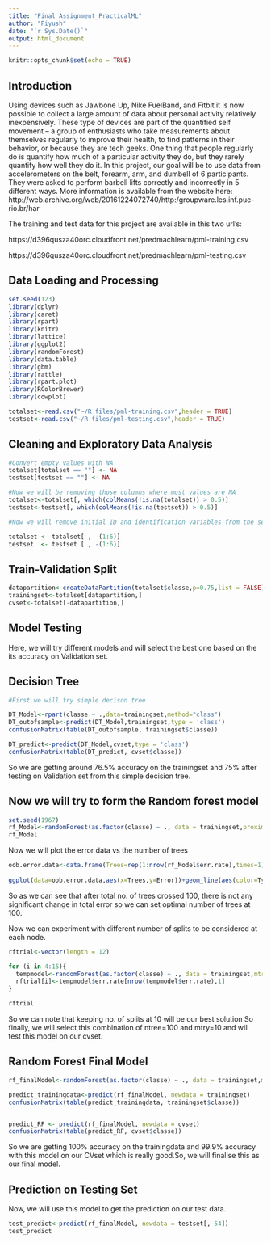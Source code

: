---
title: "Final Assignment_PracticalML"
author: "Piyush"
date: "`r Sys.Date()`"
output: html_document
---

```{r setup, include=FALSE}
knitr::opts_chunk$set(echo = TRUE)
```

## Introduction

Using devices such as Jawbone Up, Nike FuelBand, and Fitbit it is now possible to collect a large amount of data about personal activity relatively inexpensively. These type of devices are part of the quantified self movement – a group of enthusiasts who take measurements about themselves regularly to improve their health, to find patterns in their behavior, or because they are tech geeks. One thing that people regularly do is quantify how much of a particular activity they do, but they rarely quantify how well they do it. In this project, our goal will be to use data from accelerometers on the belt, forearm, arm, and dumbell of 6 participants. They were asked to perform barbell lifts correctly and incorrectly in 5 different ways. More information is available from the website here: http://web.archive.org/web/20161224072740/http:/groupware.les.inf.puc-rio.br/har

The training and test data for this project are available in this two url’s:

https://d396qusza40orc.cloudfront.net/predmachlearn/pml-training.csv

https://d396qusza40orc.cloudfront.net/predmachlearn/pml-testing.csv


## Data Loading and Processing


```{r Data Loading and Processing, echo=TRUE}

set.seed(123)
library(dplyr)
library(caret)
library(rpart)
library(knitr)
library(lattice)
library(ggplot2)
library(randomForest)
library(data.table)
library(gbm)
library(rattle)
library(rpart.plot)
library(RColorBrewer)
library(cowplot)

totalset<-read.csv("~/R files/pml-training.csv",header = TRUE)
testset<-read.csv("~/R files/pml-testing.csv",header = TRUE)


```

## Cleaning and Exploratory Data Analysis

```{r Cleaning and Exploratory Data Analysis, echo=TRUE}

#Convert empty values with NA
totalset[totalset == ""] <- NA
testset[testset == ""] <- NA

#Now we will be removing those columns where most values are NA
totalset<-totalset[, which(colMeans(!is.na(totalset)) > 0.5)]
testset<-testset[, which(colMeans(!is.na(testset)) > 0.5)]

#Now we will remove initial ID and identification variables from the set

totalset <- totalset[ , -(1:6)]
testset  <- testset [ , -(1:6)]

```

## Train-Validation Split

```{r Train-Validation Split, echo=TRUE}

datapartition<-createDataPartition(totalset$classe,p=0.75,list = FALSE)
trainingset<-totalset[datapartition,]
cvset<-totalset[-datapartition,]

```

## Model Testing

Here, we will try different models and will select the best one based on the its accuracy on Validation set.

## Decision Tree

```{r Decision Tree, echo=TRUE}

#First we will try simple decison tree

DT_Model<-rpart(classe ~ .,data=trainingset,method="class")
DT_outofsample<-predict(DT_Model,trainingset,type = 'class')
confusionMatrix(table(DT_outofsample, trainingset$classe))

DT_predict<-predict(DT_Model,cvset,type = 'class')
confusionMatrix(table(DT_predict, cvset$classe))


```

So we are getting around 76.5% accuracy on the trainingset and 75% after testing on Validation set from this simple decision tree.

## Now we will try to form the Random forest model

```{r Random Forest, echo=TRUE}

set.seed(1967)
rf_Model<-randomForest(as.factor(classe) ~ ., data = trainingset,proximity=TRUE)
rf_Model
```

Now we will plot the error data vs the number of trees

```{r, echo=TRUE}

oob.error.data<-data.frame(Trees=rep(1:nrow(rf_Model$err.rate),times=1),Type=rep(c("Total error"),each=nrow(rf_Model$err.rate)),Error=c(rf_Model$err.rate[,"OOB"]))
                 
ggplot(data=oob.error.data,aes(x=Trees,y=Error))+geom_line(aes(color=Type))          

```

So as we can see that after total no. of trees crossed 100, there is not any significant change in total error so we can set optimal number of trees at 100.

Now we can experiment with different number of splits to be considered at each node.

```{r, echo=TRUE}

rftrial<-vector(length = 12)

for (i in 4:15){
  tempmodel<-randomForest(as.factor(classe) ~ ., data = trainingset,mtry=i,ntree=100)
  rftrial[i]<-tempmodel$err.rate[nrow(tempmodel$err.rate),1]
}

rftrial
```


So we can note that keeping no. of splits at 10 will be our best solution
So finally, we will select this combination of ntree=100 and mtry=10 and will test this model on our cvset.

## Random Forest Final Model
```{r, echo=TRUE}

rf_finalModel<-randomForest(as.factor(classe) ~ ., data = trainingset,mtry=10,ntree=100,proximity=TRUE)

predict_trainingdata<-predict(rf_finalModel, newdata = trainingset)
confusionMatrix(table(predict_trainingdata, trainingset$classe))


predict_RF <- predict(rf_finalModel, newdata = cvset)
confusionMatrix(table(predict_RF, cvset$classe))
```

So we are getting 100% accuracy on the trainingdata and 99.9% accuracy with this model on our CVset which is really good.So, we will finalise this as our final model.

## Prediction on Testing Set

Now, we will use this model to get the prediction on our test data.

```{r, echo=TRUE}

test_predict<-predict(rf_finalModel, newdata = testset[,-54])
test_predict

```
